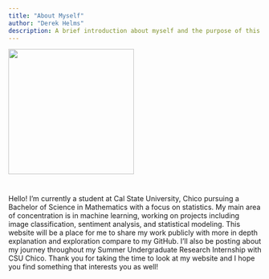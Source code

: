```yaml
---
title: "About Myself"
author: "Derek Helms"
description: A brief introduction about myself and the purpose of this website.
---
```


<img src="/about_img.png" width="250" height="250">

#

Hello! I'm currently a student at Cal State University, Chico pursuing a Bachelor of Science in Mathematics with a focus on statistics. My main area of concentration is in machine learning, working on projects including image classification, sentiment analysis, and statistical modeling. This website will be a place for me to share my work publicly with more in depth explanation and exploration compare to my GitHub. I'll also be posting about my journey throughout my Summer Undergraduate Research Internship with CSU Chico. Thank you for taking the time to look at my website and I hope you find something that interests you as well!




